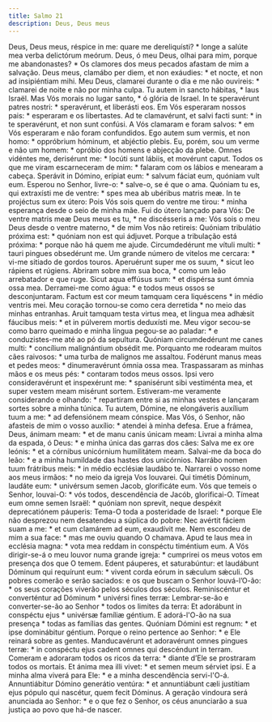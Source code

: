 ```yaml
---
title: Salmo 21
description: Deus, Deus meus
---
```


<div class="side-by-side not-content">
  <span class="text-justify">
    Deus, Deus meus, réspice in me: quare me dereliquísti? * longe a salúte mea
    verba delictórum meórum.
  </span>
  <span class="text-justify">
    Deus, ó meu Deus, olhai para mim, porque me abandonastes? * Os clamores dos
    meus pecados afastam de mim a salvação.
  </span>
  <span class="text-justify">
    Deus meus, clamábo per diem, et non exáudies: * et nocte, et non ad
    insipiéntiam mihi.
  </span>
  <span class="text-justify">
    Meu Deus, clamarei durante o dia e me não ouvireis: * clamarei de noite e
    não por minha culpa.
  </span>
  <span class="text-justify">Tu autem in sancto hábitas, * laus Israël.</span>
  <span class="text-justify">
    Mas Vós morais no lugar santo, * ó glória de Israel.
  </span>
  <span class="text-justify">
    In te speravérunt patres nostri: * speravérunt, et liberásti eos.
  </span>
  <span class="text-justify">
    Em Vós esperaram nossos pais: * esperaram e os libertastes.
  </span>
  <span class="text-justify">
    Ad te clamavérunt, et salvi facti sunt: * in te speravérunt, et non sunt
    confúsi.
  </span>
  <span class="text-justify">
    A Vós clamaram e foram salvos: * em Vós esperaram e não foram confundidos.
  </span>
  <span class="text-justify">
    Ego autem sum vermis, et non homo: * oppróbrium hóminum, et abjéctio plebis.
  </span>
  <span class="text-justify">
    Eu, porém, sou um verme e não um homem: * opróbio dos homens e abjecção da
    plebe.
  </span>
  <span class="text-justify">
    Omnes vidéntes me, derisérunt me: * locúti sunt lábiis, et movérunt caput.
  </span>
  <span class="text-justify">
    Todos os que me viram escarneceram de mim: * falaram com os lábios e
    menearam a cabeça.
  </span>
  <span class="text-justify">
    Sperávit in Dómino, erípiat eum: * salvum fáciat eum, quóniam vult eum.
  </span>
  <span class="text-justify">
    Esperou no Senhor, livre-o: * salve-o, se é que o ama.
  </span>
  <span class="text-justify">
    Quóniam tu es, qui extraxísti me de ventre: * spes mea ab ubéribus matris
    meæ. In te projéctus sum ex útero:
  </span>
  <span class="text-justify">
    Pois Vós sois quem do ventre me tirou: * minha esperança desde o seio de
    minha mãe. Fui do útero lançado para Vós:
  </span>
  <span class="text-justify">
    De ventre matris meæ Deus meus es tu, * ne discésseris a me:
  </span>
  <span class="text-justify">
    Vós sois o meu Deus desde o ventre materno, * de mim Vos não retireis:
  </span>
  <span class="text-justify">
    Quóniam tribulátio próxima est: * quóniam non est qui ádjuvet.
  </span>
  <span class="text-justify">
    Porque a tribulação está próxima: * porque não há quem me ajude.
  </span>
  <span class="text-justify">
    Circumdedérunt me vítuli multi: * tauri pingues obsedérunt me.
  </span>
  <span class="text-justify">
    Um grande número de vitelos me cercara: * vi-me sitiado de gordos touros.
  </span>
  <span class="text-justify">
    Aperuérunt super me os suum, * sicut leo rápiens et rúgiens.
  </span>
  <span class="text-justify">
    Abriram sobre mim sua boca, * como um leão arrebatador e que ruge.
  </span>
  <span class="text-justify">
    Sicut aqua effúsus sum: * et dispérsa sunt ómnia ossa mea.
  </span>
  <span class="text-justify">
    Derramei-me como água: * e todos meus ossos se desconjuntaram.
  </span>
  <span class="text-justify">
    Factum est cor meum tamquam cera liquéscens * in médio ventris mei.
  </span>
  <span class="text-justify">
    Meu coração tornou-se como cera derretida * no meio das minhas entranhas.
  </span>
  <span class="text-justify">
    Aruit tamquam testa virtus mea, et lingua mea adhǽsit fáucibus meis: * et in
    púlverem mortis deduxísti me.
  </span>
  <span class="text-justify">
    Meu vigor secou-se como barro queimado e minha língua pegou-se ao paladar: *
    e conduzistes-me até ao pó da sepultura.
  </span>
  <span class="text-justify">
    Quóniam circumdedérunt me canes multi: * concílium malignántium obsédit me.
  </span>
  <span class="text-justify">
    Porquanto me rodearam muitos cães raivosos: * uma turba de malignos me
    assaltou.
  </span>
  <span class="text-justify">
    Fodérunt manus meas et pedes meos: * dinumeravérunt ómnia ossa mea.
  </span>
  <span class="text-justify">
    Traspassaram as minhas mãos e os meus pés: * contaram todos meus ossos.
  </span>
  <span class="text-justify">
    Ipsi vero consideravérunt et inspexérunt me: * spanisérunt sibi vestiménta
    mea, et super vestem meam misérunt sortem.
  </span>
  <span class="text-justify">
    Estiveram-me veramente considerando e olhando: * repartiram entre si as
    minhas vestes e lançaram sortes sobre a minha túnica.
  </span>
  <span class="text-justify">
    Tu autem, Dómine, ne elongáveris auxílium tuum a me: * ad defensiónem meam
    cónspice.
  </span>
  <span class="text-justify">
    Mas Vós, ó Senhor, não afasteis de mim o vosso auxílio: * atendei à minha
    defesa.
  </span>
  <span class="text-justify">
    Erue a frámea, Deus, ánimam meam: * et de manu canis únicam meam:
  </span>
  <span class="text-justify">
    Livrai a minha alma da espada, ó Deus: * e minha única das garras dos cães:
  </span>
  <span class="text-justify">
    Salva me ex ore leónis: * et a córnibus unicórnium humilitátem meam.
  </span>
  <span class="text-justify">
    Salvai-me da boca do leão: * e a minha humildade das hastes dos unicórnios.
  </span>
  <span class="text-justify">
    Narrábo nomen tuum frátribus meis: * in médio ecclésiæ laudábo te.
  </span>
  <span class="text-justify">
    Narrarei o vosso nome aos meus irmãos: * no meio da igreja Vos louvarei.
  </span>
  <span class="text-justify">
    Qui timétis Dóminum, laudáte eum: * univérsum semen Jacob, glorificáte eum.
  </span>
  <span class="text-justify">
    Vós que temeis o Senhor, louvai-O: * vós todos, descendência de Jacób,
    glorificai-O.
  </span>
  <span class="text-justify">
    Tímeat eum omne semen Israël: * quóniam non sprevit, neque despéxit
    deprecatiónem páuperis:
  </span>
  <span class="text-justify">
    Tema-O toda a posteridade de Israel: * porque Ele não desprezou nem
    desatendeu a súplica do pobre:
  </span>
  <span class="text-justify">
    Nec avértit fáciem suam a me: * et cum clamárem ad eum, exaudívit me.
  </span>
  <span class="text-justify">
    Nem escondeu de mim a sua face: * mas me ouviu quando O chamava.
  </span>
  <span class="text-justify">
    Apud te laus mea in ecclésia magna: * vota mea reddam in conspéctu timéntium
    eum.
  </span>
  <span class="text-justify">
    A Vós dirigir-se-á o meu louvor numa grande igreja: * cumprirei os meus
    votos em presença dos que O temem.
  </span>
  <span class="text-justify">
    Edent páuperes, et saturabúntur: et laudábunt Dóminum qui requírunt eum: *
    vivent corda eórum in sǽculum sǽculi.
  </span>
  <span class="text-justify">
    Os pobres comerão e serão saciados: e os que buscam o Senhor louvá-l’O-ão: *
    os seus corações viverão pelos séculos dos séculos.
  </span>
  <span class="text-justify">
    Reminiscéntur et converténtur ad Dóminum * univérsi fines terræ:
  </span>
  <span class="text-justify">
    Lembrar-se-ão e converter-se-ão ao Senhor * todos os limites da terra:
  </span>
  <span class="text-justify">
    Et adorábunt in conspéctu ejus * univérsæ famíliæ géntium.
  </span>
  <span class="text-justify">
    E adorá-l'O-ão na sua presença * todas as famílias das gentes.
  </span>
  <span class="text-justify">
    Quóniam Dómini est regnum: * et ipse dominábitur géntium.
  </span>
  <span class="text-justify">
    Porque o reino pertence ao Senhor: * e Ele reinará sobre as gentes.
  </span>
  <span class="text-justify">
    Manducavérunt et adoravérunt omnes pingues terræ: * in conspéctu ejus cadent
    omnes qui descéndunt in terram.
  </span>
  <span class="text-justify">
    Comeram e adoraram todos os ricos da terra: * diante d’Ele se prostraram
    todos os mortais.
  </span>
  <span class="text-justify">
    Et ánima mea illi vivet: * et semen meum sérviet ipsi.
  </span>
  <span class="text-justify">
    E a minha alma viverá para Ele: * e a minha descendência servi-l'O-á.
  </span>
  <span class="text-justify">
    Annuntiábitur Dómino generátio ventúra: * et annuntiábunt cæli justítiam
    ejus pópulo qui nascétur, quem fecit Dóminus.
  </span>
  <span class="text-justify">
    A geração vindoura será anunciada ao Senhor: * e o que fez o Senhor, os céus
    anunciarão a sua justiça ao povo que há-de nascer.
  </span>
</div>
